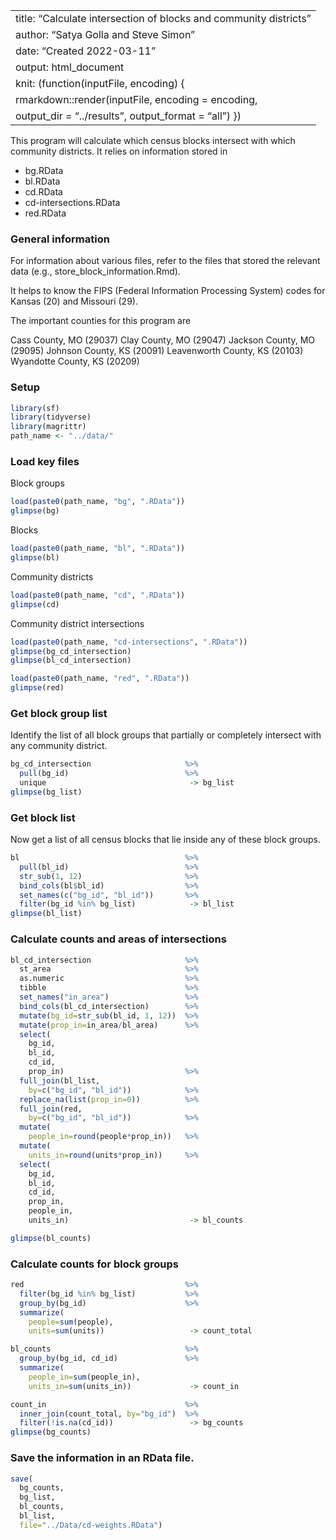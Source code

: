 
---
title: "Calculate intersection of blocks and community districts"
author: "Satya Golla and Steve Simon"
date: "Created 2022-03-11"
output: html_document
knit: (function(inputFile, encoding) {
  rmarkdown::render(inputFile, encoding = encoding,
  output_dir = "../results", output_format = "all") })
---

This program will calculate which census blocks intersect with which community districts. It relies on information stored in

+ bg.RData
+ bl.RData
+ cd.RData
+ cd-intersections.RData
+ red.RData

### General information

For information about various files, refer to the files that stored the relevant data (e.g., store_block_information.Rmd).

It helps to know the FIPS (Federal Information Processing System) codes for Kansas (20) and Missouri (29).

The important counties for this program are

Cass County, MO (29037)
Clay County, MO (29047)
Jackson County, MO (29095)
Johnson County, KS (20091)
Leavenworth County, KS (20103)
Wyandotte County, KS (20209)

### Setup

```r
library(sf)
library(tidyverse)
library(magrittr)
path_name <- "../data/"
```

### Load key files

Block groups

```r
load(paste0(path_name, "bg", ".RData"))
glimpse(bg)
```

Blocks

```r
load(paste0(path_name, "bl", ".RData"))
glimpse(bl)
```

Community districts

```r
load(paste0(path_name, "cd", ".RData"))
glimpse(cd)
```

Community district intersections

```r
load(paste0(path_name, "cd-intersections", ".RData"))
glimpse(bg_cd_intersection)
glimpse(bl_cd_intersection)
```

```r
load(paste0(path_name, "red", ".RData"))
glimpse(red)
```

### Get block group list

Identify the list of all block groups that partially or completely intersect with any community district.

```r
bg_cd_intersection                     %>%
  pull(bg_id)                          %>%
  unique                                -> bg_list
glimpse(bg_list)
```

### Get block list

Now get a list of all census blocks that lie inside any of these block groups.

```r
bl                                     %>%
  pull(bl_id)                          %>%
  str_sub(1, 12)                       %>%
  bind_cols(bl$bl_id)                  %>%
  set_names(c("bg_id", "bl_id"))       %>%
  filter(bg_id %in% bg_list)            -> bl_list
glimpse(bl_list)
```

### Calculate counts and areas of intersections

```r
bl_cd_intersection                     %>%
  st_area                              %>%
  as.numeric                           %>%
  tibble                               %>%
  set_names("in_area")                 %>%
  bind_cols(bl_cd_intersection)        %>%
  mutate(bg_id=str_sub(bl_id, 1, 12))  %>%
  mutate(prop_in=in_area/bl_area)      %>%
  select(
    bg_id,
    bl_id, 
    cd_id, 
    prop_in)                           %>%
  full_join(bl_list, 
    by=c("bg_id", "bl_id"))            %>%
  replace_na(list(prop_in=0))          %>%
  full_join(red, 
    by=c("bg_id", "bl_id"))            %>%
  mutate(
    people_in=round(people*prop_in))   %>%
  mutate(
    units_in=round(units*prop_in))     %>%
  select(
    bg_id,
    bl_id,
    cd_id,
    prop_in,
    people_in,
    units_in)                           -> bl_counts

glimpse(bl_counts)
```

### Calculate counts for block groups

```r
red                                    %>%
  filter(bg_id %in% bg_list)           %>%
  group_by(bg_id)                      %>%
  summarize(
    people=sum(people),
    units=sum(units))                   -> count_total

bl_counts                              %>%
  group_by(bg_id, cd_id)               %>%
  summarize(
    people_in=sum(people_in),
    units_in=sum(units_in))             -> count_in

count_in                               %>%
  inner_join(count_total, by="bg_id")  %>%
  filter(!is.na(cd_id))                 -> bg_counts
glimpse(bg_counts)
```

### Save the information in an RData file.

```r
save(
  bg_counts,
  bg_list,
  bl_counts,
  bl_list,
  file="../Data/cd-weights.RData")
```